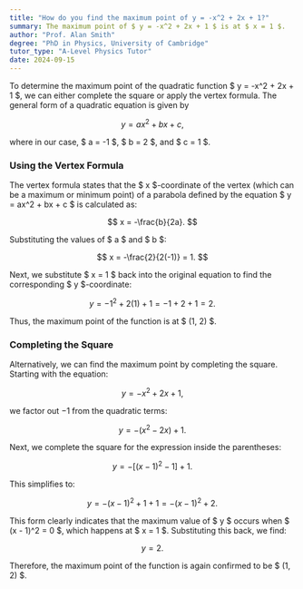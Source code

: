 ```yaml
---
title: "How do you find the maximum point of y = -x^2 + 2x + 1?"
summary: The maximum point of $ y = -x^2 + 2x + 1 $ is at $ x = 1 $.
author: "Prof. Alan Smith"
degree: "PhD in Physics, University of Cambridge"
tutor_type: "A-Level Physics Tutor"
date: 2024-09-15
---
```


To determine the maximum point of the quadratic function $ y = -x^2 + 2x + 1 $, we can either complete the square or apply the vertex formula. The general form of a quadratic equation is given by 

$$
y = ax^2 + bx + c,
$$ 

where in our case, $ a = -1 $, $ b = 2 $, and $ c = 1 $.

### Using the Vertex Formula

The vertex formula states that the $ x $-coordinate of the vertex (which can be a maximum or minimum point) of a parabola defined by the equation $ y = ax^2 + bx + c $ is calculated as:

$$
x = -\frac{b}{2a}.
$$

Substituting the values of $ a $ and $ b $:

$$
x = -\frac{2}{2(-1)} = 1.
$$

Next, we substitute $ x = 1 $ back into the original equation to find the corresponding $ y $-coordinate:

$$
y = -1^2 + 2(1) + 1 = -1 + 2 + 1 = 2.
$$

Thus, the maximum point of the function is at $ (1, 2) $.

### Completing the Square

Alternatively, we can find the maximum point by completing the square. Starting with the equation:

$$
y = -x^2 + 2x + 1,
$$

we factor out $-1$ from the quadratic terms:

$$
y = -(x^2 - 2x) + 1.
$$

Next, we complete the square for the expression inside the parentheses:

$$
y = -[(x - 1)^2 - 1] + 1.
$$

This simplifies to:

$$
y = -(x - 1)^2 + 1 + 1 = -(x - 1)^2 + 2.
$$

This form clearly indicates that the maximum value of $ y $ occurs when $ (x - 1)^2 = 0 $, which happens at $ x = 1 $. Substituting this back, we find:

$$
y = 2.
$$

Therefore, the maximum point of the function is again confirmed to be $ (1, 2) $.
    